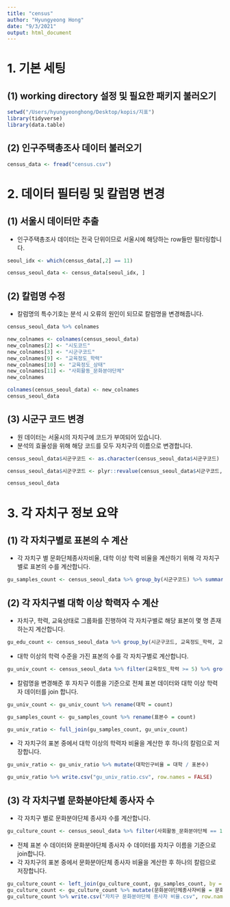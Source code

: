 ```yaml
---
title: "census"
author: "Hyungyeong Hong"
date: "9/3/2021"
output: html_document
---
```


# 1. 기본 세팅
## (1) working directory 설정 및 필요한 패키지 불러오기
```r
setwd("/Users/hyungyeonghong/Desktop/kopis/지표")
library(tidyverse)
library(data.table)
```

## (2) 인구주택총조사 데이터 불러오기
```r
census_data <- fread("census.csv")
```

# 2. 데이터 필터링 및 칼럼명 변경

## (1) 서울시 데이터만 추출
* 인구주택총조사 데이터는 전국 단위이므로 서울시에 해당하는 row들만 필터링합니다.
```r
seoul_idx <- which(census_data[,2] == 11)
```

```r
census_seoul_data <- census_data[seoul_idx, ]
```

## (2) 칼럼명 수정
* 칼럼명의 특수기호는 분석 시 오류의 원인이 되므로 칼럼명을 변경해줍니다.
```r
census_seoul_data %>% colnames
```

```r
new_colnames <- colnames(census_seoul_data)
new_colnames[2] <- "시도코드"
new_colnames[3] <- "시군구코드"
new_colnames[9] <- "교육정도_학력"
new_colnames[10] <- "교육정도_상태"
new_colnames[11] <- "사회활동_문화분야단체"
new_colnames
```

```r
colnames(census_seoul_data) <- new_colnames
census_seoul_data
```

## (3) 시군구 코드 변경
* 원 데이터는 서울시의 자치구에 코드가 부여되어 있습니다.
* 분석의 효율성을 위해 해당 코드를 모두 자치구의 이름으로 변경합니다.
```r
census_seoul_data$시군구코드 <- as.character(census_seoul_data$시군구코드)
```

```r
census_seoul_data$시군구코드 <- plyr::revalue(census_seoul_data$시군구코드, c("10" = "종로구", "20" = "중구", "30" = "용산구", "40" = "성동구", "50" = "광진구", "60" = "동대문구", "70" = "중랑구", "80" = "성북구", "90" = "강북구", "100" = "도봉구", "110" = "노원구", "120" = "은평구", "130" = "서대문구", "140" = "마포구", "150" = "양천구", "160" = "강서구", "170" = "구로구", "180" = "금천구", "190" = "영등포구", "200" = "동작구", "210" = "관악구", "220" = "서초구", "230" = "강남구", "240" = "송파구", "250" = "강동구"))
```

```r
census_seoul_data
```

# 3. 각 자치구 정보 요약

## (1) 각 자치구별로 표본의 수 계산
* 각 자치구 별 문화단체종사자비율, 대학 이상 학력 비율을 계산하기 위해 각 자치구 별로 표본의 수를 계산합니다.
```r
gu_samples_count <- census_seoul_data %>% group_by(시군구코드) %>% summarise(count = n())
```

## (2) 각 자치구별 대학 이상 학력자 수 계산
* 자치구, 학력, 교육상태로 그룹화를 진행하여 각 자치구별로 해당 표본이 몇 명 존재하는지 계산합니다.
```r
gu_edu_count <- census_seoul_data %>% group_by(시군구코드, 교육정도_학력, 교육정도_상태) %>% summarise(count = n())
```

* 대학 이상의 학력 수준을 가진 표본의 수를 각 자치구별로 계산합니다.
```r
gu_univ_count <- census_seoul_data %>% filter(교육정도_학력 >= 5) %>% group_by(시군구코드) %>% summarise(count = n())
```

* 칼럼명을 변경해준 후 자치구 이름을 기준으로 전체 표본 데이터와 대학 이상 학력자 데이터를 join 합니다.
```r
gu_univ_count <- gu_univ_count %>% rename(대학 = count)
```

```r
gu_samples_count <- gu_samples_count %>% rename(표본수 = count)
```

```r
gu_univ_ratio <- full_join(gu_samples_count, gu_univ_count)
```

* 각 자치구의 표본 중에서 대학 이상의 학력자 비율을 계산한 후 하나의 칼럼으로 저장합니다.
```r
gu_univ_ratio <- gu_univ_ratio %>% mutate(대학인구비율 = 대학 / 표본수)
```

```r
gu_univ_ratio %>% write.csv("gu_univ_ratio.csv", row.names = FALSE)
```

## (3) 각 자치구별 문화분야단체 종사자 수

* 각 자치구 별로 문화분야단체 종사자 수를 계산합니다.
```r
gu_culture_count <- census_seoul_data %>% filter(사회활동_문화분야단체 == 1) %>% group_by(시군구코드) %>% summarise(문화분야단체종사자수 = n())
```

* 전체 표본 수 데이터와 문화분야단체 종사자 수 데이터를 자치구 이름을 기준으로 join합니다.
* 각 자치구의 표본 중에서 문화분야단체 종사자 비율을 계산한 후 하나의 칼럼으로 저장합니다.
```r
gu_culture_count <- left_join(gu_culture_count, gu_samples_count, by = "시군구코드")
gu_culture_count <- gu_culture_count %>% mutate(문화분야단체종사자비율 = 문화분야단체종사자수 / 표본수)
gu_culture_count %>% write.csv("자치구 문화분야단체 종사자 비율.csv", row.names = FALSE)
```



